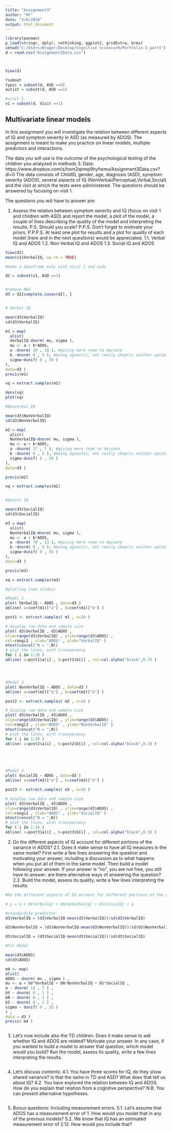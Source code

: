 ```yaml
---
title: "Assignment3"
author: "RF"
date: "3/6/2018"
output: html_document
---
```


```r

library(pacman)
p_load(stringr, dplyr, rethinking, ggplot2, gridExtra, brms)
setwd("C:/Users/Bruger/Desktop/Cognitive Science/R/Portfolio-3_part1")
d = read.csv("Assignment3Data.csv")



View(d)

?subset
typic = subset(d, ASD ==0)
autist = subset(d, ASD ==1)

#visit 1
v1 = subset(d, Visit ==1)


```

## Multivariate linear models

In this assignment you will investigate the relation between different aspects of IQ and symptom severity in ASD (as measured by ADOS). The assignment is meant to make you practice on linear models, multiple predictors and interactions.

The data you will use is the outcome of the psychological testing of the children you analyzed in methods 3.
Data: https://www.dropbox.com/s/hom2qnmp9hyfwmu/Assignment3Data.csv?dl=0
The data consists of ChildID, gender, age, diagnosis (ASD), symptom severity (ADOS), several aspects of IQ (NonVerbal/Perceptual,Verbal,Social) and the visit at which the tests were administered. The questions should be answered by focusing on visit 1.

The questions you will have to answer are:

1. Assess the relation between symptom severity and IQ (focus on visit 1 and children with ASD) and report the model, a plot of the model, a couple of lines describing the quality of the model and interpreting the results. P.S. Should you scale? P.P.S. Don't forget to motivate your priors. P.P.P.S. At least one plot for results and a plot for quality of each model (here and in the next questions) would be appreciated.
1.1. Verbal IQ and ADOS
1.2. Non Verbal IQ and ADOS
1.3. Social IQ and ADOS

```r

View(d2)
mean(v1$VerbalIQ, na.rm = TRUE)

#make a dataframe only with visit 1 and asds

d2 = subset(v1, ASD ==1)


#remove NAs
d3 = d2[complete.cases(d2), ]


# Verbal IQ

mean(d3$VerbalIQ)
sd(d3$VerbalIQ)

m1 = map(
  alist(
  VerbalIQ~dnorm( mu, sigma ),
  mu <- a + b*ADOS,
  a ~dnorm( 18 , 10 ), #giving more room to deviate
  b ~dnorm( 0 , 5 ), #being agnostic, not really skeptic neither optimistc
  sigma~dunif( 0 , 50 )
),
data=d3 )
precis(m1)

vq = extract.samples(m1)

dens(vq)
plot(vq)

#Nonverbal IQ

mean(d3$NonVerbalIQ)
sd(d3$NonVerbalIQ)

m2 = map(
  alist(
  NonVerbalIQ~dnorm( mu, sigma ),
  mu <- a + b*ADOS,
  a ~dnorm( 27 , 7 ), #giving more room to deivate
  b ~dnorm( 0 , 5 ), #being agnostic, not really skeptic neither optimistc
  sigma~dunif( 0 , 50 )
),
data=d3 )

precis(m2)

nq = extract.samples(m2)


#Social IQ

mean(d3$SocialIQ)
sd(d3$SocialIQ)

m3 = map(
  alist(
  NonVerbalIQ~dnorm( mu, sigma ),
  mu <- a + b*ADOS,
  a ~dnorm( 78 , 13 ), #giving more room to deivate
  b ~dnorm( 0 , 5 ), #being agnostic, not really skeptic neither optimistc
  sigma~dunif( 0 , 50 )
),
data=d3 )

precis(m3)

sq = extract.samples(m3)

#plotting (see slides)

#Model 1
plot( VerbalIQ ~ ADOS , data=d3 )
abline( a=coef(m1)["a"] , b=coef(m1)["b"] )

post1 <- extract.samples( m1 , n=20 )

# display raw data and sample size
plot( d3$VerbalIQ , d3$ADOS ,
xlim=range(d3$VerbalIQ) , ylim=range(d3$ADOS) ,
col=rangi2 , xlab="ADOS" , ylab="VerbalIQ" )
mtext(concat("N = ",N))
# plot the lines, with transparency
for ( i in 1:20 )
abline( a=post1$a[i] , b=post1$b[i] , col=col.alpha("black",0.3) )




#Model 2
plot( NonVerbalIQ ~ ADOS , data=d3 )
abline( a=coef(m2)["a"] , b=coef(m2)["b"] )

post2 <- extract.samples( m2 , n=20 )

# display raw data and sample size
plot( d3$VerbalIQ , d3$ADOS ,
xlim=range(d3$VerbalIQ) , ylim=range(d3$ADOS) ,
col=rangi2 , xlab="ADOS" , ylab="NonVerbalIQ" )
mtext(concat("N = ",N))
# plot the lines, with transparency
for ( i in 1:20 )
abline( a=post2$a[i] , b=post2$b[i] , col=col.alpha("black",0.3) )





#Model 3
plot( SocialIQ ~ ADOS , data=d3 )
abline( a=coef(m3)["a"] , b=coef(m3)["b"] )

post3 <- extract.samples( m3 , n=20 )

# display raw data and sample size
plot( d3$VerbalIQ , d3$ADOS ,
xlim=range(d3$VerbalIQ) , ylim=range(d3$ADOS) ,
col=rangi2 , xlab="ADOS" , ylab="SocialIQ" )
mtext(concat("N = ",N))
# plot the lines, with transparency
for ( i in 1:20 )
abline( a=post3$a[i] , b=post3$b[i] , col=col.alpha("black",0.3) )


```

2. Do the different aspects of IQ account for different portions of the variance in ADOS? 
2.1. Does it make sense to have all IQ measures in the same model? First write a few lines answering the question and motivating your answer, including a discussion as to what happens when you put all of them in the same model. Then build a model following your answer. If your answer is "no", you are not free, you still have to answer: are there alternative ways of answering the question?
2.2. Build the model, assess its quality, write a few lines interpreting the results.

```r
#Do the different aspects of IQ account for different portions of the variance in ADOS?

# y = a + bV(erbaliq) + bN(onVerbaliq) + bS(ocialIQ) + e

#standardize predictor
d3$VerbalIQ = (d3$VerbalIQ-mean(d3$VerbalIQ))/sd(d3$VerbalIQ)

d3$NonVerbalIQ = (d3$NonVerbalIQ-mean(d3$NonVerbalIQ))/sd(d3$NonVerbalIQ)

d3$SocialIQ = (d3$SocialIQ-mean(d3$SocialIQ))/sd(d3$SocialIQ)

#Fit Model

mean(d3$ADOS)
sd(d3$ADOS)

m4 <- map(
alist(
ADOS ~ dnorm( mu , sigma ) ,
mu <- a + bV*VerbalIQ + bN*NonVerbalIQ + bS*SocialIQ ,
a ~ dnorm( 14 , 7 ) ,
bV ~ dnorm( 0 , 1 ) ,
bN ~ dnorm( 0 , 1 ) ,
bS ~ dnorm( 0 , 1 ) ,
sigma ~ dunif( 0 , 10 )
) ,
data = d3 )
precis( m4 )



```


3. Let's now include also the TD children. Does it make sense to ask whether IQ and ADOS are related? Motivate your answer. In any case, if you wanted to build a model to answer that question, which model would you build? Run the model, assess its quality, write a few lines interpreting the results.

```r


```


4. Let's discuss contents:
4.1. You have three scores for IQ, do they show shared variance? Is that the same in TD and ASD? What does that tell us about IQ?
4.2. You have explored the relation between IQ and ADOS. How do you explain that relation from a cognitive perspective? N.B. You can present alternative hypotheses.

```r


```

5. Bonus questions: Including measurement errors. 
5.1. Let's assume that ADOS has a measurement error of 1. How would you model that in any of the previous models? 
5.2. We know that IQ has an estimated measurement error of 2.12. How would you include that? 


